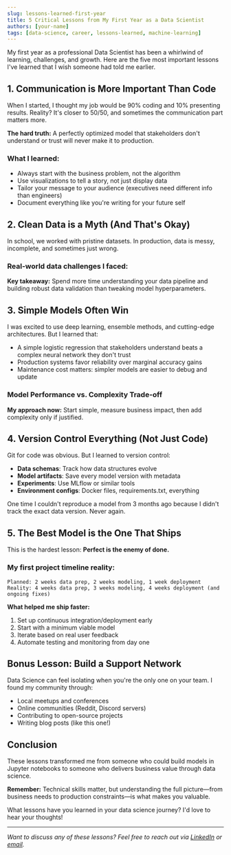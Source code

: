```yaml
---
slug: lessons-learned-first-year
title: 5 Critical Lessons from My First Year as a Data Scientist
authors: [your-name]
tags: [data-science, career, lessons-learned, machine-learning]
---
```



My first year as a professional Data Scientist has been a whirlwind of learning, challenges, and growth. Here are the five most important lessons I've learned that I wish someone had told me earlier.

<!--truncate-->

## 1. Communication is More Important Than Code

When I started, I thought my job would be 90% coding and 10% presenting results. Reality? It's closer to 50/50, and sometimes the communication part matters more.

**The hard truth:** A perfectly optimized model that stakeholders don't understand or trust will never make it to production.

### What I learned:
- Always start with the business problem, not the algorithm
- Use visualizations to tell a story, not just display data
- Tailor your message to your audience (executives need different info than engineers)
- Document everything like you're writing for your future self

## 2. Clean Data is a Myth (And That's Okay)

In school, we worked with pristine datasets. In production, data is messy, incomplete, and sometimes just wrong.

### Real-world data challenges I faced:

<ResponsiveContainer width="100%" height={300}>
  <BarChart data={[
    { issue: 'Missing Values', frequency: 85 },
    { issue: 'Inconsistent Formats', frequency: 72 },
    { issue: 'Duplicates', frequency: 58 },
    { issue: 'Outliers', frequency: 45 },
    { issue: 'Schema Changes', frequency: 38 },
  ]}>
    <CartesianGrid strokeDasharray="3 3" />
    <XAxis dataKey="issue" angle={-15} textAnchor="end" height={80} />
    <YAxis label={{ value: 'Frequency (%)', angle: -90, position: 'insideLeft' }} />
    <Tooltip />
    <Bar dataKey="frequency" fill="#8884d8" />
  </BarChart>
</ResponsiveContainer>

**Key takeaway:** Spend more time understanding your data pipeline and building robust data validation than tweaking model hyperparameters.

## 3. Simple Models Often Win

I was excited to use deep learning, ensemble methods, and cutting-edge architectures. But I learned that:

- A simple logistic regression that stakeholders understand beats a complex neural network they don't trust
- Production systems favor reliability over marginal accuracy gains
- Maintenance cost matters: simpler models are easier to debug and update

### Model Performance vs. Complexity Trade-off

<ResponsiveContainer width="100%" height={300}>
  <LineChart data={[
    { complexity: 1, accuracy: 82, maintainability: 95 },
    { complexity: 2, accuracy: 87, maintainability: 85 },
    { complexity: 3, accuracy: 91, maintainability: 70 },
    { complexity: 4, accuracy: 93, maintainability: 50 },
    { complexity: 5, accuracy: 94, maintainability: 30 },
  ]}>
    <CartesianGrid strokeDasharray="3 3" />
    <XAxis 
      dataKey="complexity" 
      label={{ value: 'Model Complexity', position: 'insideBottom', offset: -5 }} 
    />
    <YAxis label={{ value: 'Score (%)', angle: -90, position: 'insideLeft' }} />
    <Tooltip />
    <Legend />
    <Line type="monotone" dataKey="accuracy" stroke="#8884d8" name="Accuracy" />
    <Line type="monotone" dataKey="maintainability" stroke="#82ca9d" name="Maintainability" />
  </LineChart>
</ResponsiveContainer>

**My approach now:** Start simple, measure business impact, then add complexity only if justified.

## 4. Version Control Everything (Not Just Code)

Git for code was obvious. But I learned to version control:
- **Data schemas**: Track how data structures evolve
- **Model artifacts**: Save every model version with metadata
- **Experiments**: Use MLflow or similar tools
- **Environment configs**: Docker files, requirements.txt, everything

One time I couldn't reproduce a model from 3 months ago because I didn't track the exact data version. Never again.

## 5. The Best Model is the One That Ships

This is the hardest lesson: **Perfect is the enemy of done.**

### My first project timeline reality:

```
Planned: 2 weeks data prep, 2 weeks modeling, 1 week deployment
Reality: 4 weeks data prep, 3 weeks modeling, 4 weeks deployment (and ongoing fixes)
```

**What helped me ship faster:**
1. Set up continuous integration/deployment early
2. Start with a minimum viable model
3. Iterate based on real user feedback
4. Automate testing and monitoring from day one

## Bonus Lesson: Build a Support Network

Data Science can feel isolating when you're the only one on your team. I found my community through:
- Local meetups and conferences
- Online communities (Reddit, Discord servers)
- Contributing to open-source projects
- Writing blog posts (like this one!)

## Conclusion

These lessons transformed me from someone who could build models in Jupyter notebooks to someone who delivers business value through data science. 

**Remember:** Technical skills matter, but understanding the full picture—from business needs to production constraints—is what makes you valuable.

What lessons have you learned in your data science journey? I'd love to hear your thoughts!

---

*Want to discuss any of these lessons? Feel free to reach out via [LinkedIn](https://linkedin.com/in/your-profile) or [email](mailto:your.email@gmail.com).*